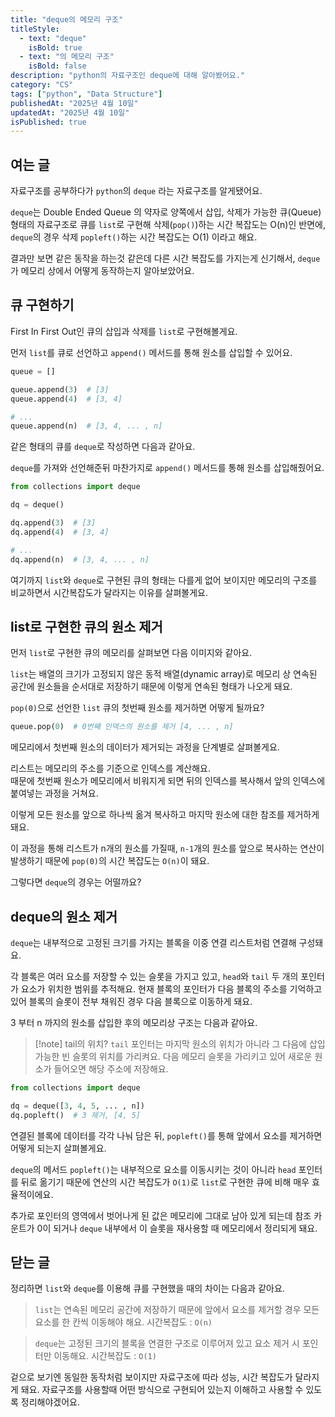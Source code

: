 ```yaml
---
title: "deque의 메모리 구조"
titleStyle:
  - text: "deque"
    isBold: true
  - text: "의 메모리 구조"
    isBold: false
description: "python의 자료구조인 deque에 대해 알아봤어요."
category: "CS"
tags: ["python", "Data Structure"]
publishedAt: "2025년 4월 10일"
updatedAt: "2025년 4월 10일"
isPublished: true
---
```


## 여는 글

자료구조를 공부하다가 `python`의 `deque` 라는 자료구조를 알게됐어요.

`deque`는 Double Ended Queue 의 약자로 양쪽에서 삽입, 삭제가 가능한 큐(Queue) 형태의 자료구조로
큐를 `list`로 구현해 삭제(`pop()`)하는 시간 복잡도는 O(n)인 반면에, `deque`의 경우 삭제 `popleft()`하는 시간 복잡도는 O(1) 이라고 해요.

결과만 보면 같은 동작을 하는것 같은데 다른 시간 복잡도를 가지는게 신기해서, `deque`가 메모리 상에서 어떻게 동작하는지 알아보았어요.

## 큐 구현하기

First In First Out인 큐의 삽입과 삭제를 `list`로 구현해볼게요.

먼저 `list`를 큐로 선언하고 `append()` 메서드를 통해 원소를 삽입할 수 있어요.

```python
queue = []

queue.append(3)  # [3]
queue.append(4)  # [3, 4]

# ...
queue.append(n)  # [3, 4, ... , n]
```

같은 형태의 큐를 `deque`로 작성하면 다음과 같아요.

`deque`를 가져와 선언해준뒤 마찬가지로 `append()` 메서드를 통해 원소를 삽입해줬어요.

```python
from collections import deque

dq = deque()

dq.append(3)  # [3]
dq.append(4)  # [3, 4]

# ...
dq.append(n)  # [3, 4, ... , n]
```

여기까지 `list`와 `deque`로 구현된 큐의 형태는 다를게 없어 보이지만 메모리의 구조를 비교하면서 시간복잡도가 달라지는 이유를 살펴볼게요.

## list로 구현한 큐의 원소 제거

먼저 `list`로 구현한 큐의 메모리를 살펴보면 다음 이미지와 같아요.

<MDXImage
  src="posts/deque/list-append.png"
  width="400px"
  alt="리스트로 구현한 큐의 메모리"
  caption="리스트로 구현한 큐의 메모리"
/>

`list`는 배열의 크기가 고정되지 않은 동적 배열(dynamic array)로 메모리 상 연속된 공간에 원소들을 순서대로 저장하기 때문에 이렇게 연속된 형태가 나오게 돼요.

`pop(0)`으로 선언한 `list` 큐의 첫번째 원소를 제거하면 어떻게 될까요?

```python
queue.pop(0)  # 0번째 인덱스의 원소를 제거 [4, ... , n]
```

메모리에서 첫번째 원소의 데이터가 제거되는 과정을 단계별로 살펴볼게요.

리스트는 메모리의 주소를 기준으로 인덱스를 계산해요.  
때문에 첫번째 원소가 메모리에서 비워지게 되면 뒤의 인덱스를 복사해서 앞의 인덱스에 붙여넣는 과정을 거쳐요.

<MDXImage
  src="posts/deque/list-copy-1.png"
  width="400px"
  alt="두번째 원소를 첫번째 인덱스에 복사"
  caption="두번째 원소를 첫번째 인덱스에 복사"
/>

<p> </p>

<MDXImage
  src="posts/deque/list-copy-2.png"
  width="400px"
  alt="세번째 원소를 두번째 인덱스에 복사"
  caption="세번째 원소를 두번째 인덱스에 복사"
/>

이렇게 모든 원소를 앞으로 하나씩 옮겨 복사하고 마지막 원소에 대한 참조를 제거하게 돼요.

<MDXImage
  src="posts/deque/list-clear.png"
  width="400px"
  alt="마지막 원소의 메모리를 해제"
  caption="마지막 원소의 메모리를 해제"
/>

이 과정을 통해 리스트가 n개의 원소를 가질때, `n-1`개의 원소를 앞으로 복사하는 연산이 발생하기 때문에 `pop(0)`의 시간 복잡도는 `O(n)`이 돼요.

그렇다면 `deque`의 경우는 어떨까요?

## deque의 원소 제거

`deque`는 내부적으로 고정된 크기를 가지는 블록을 이중 연결 리스트처럼 연결해 구성돼요.

각 블록은 여러 요소를 저장할 수 있는 슬롯을 가지고 있고, `head`와 `tail` 두 개의 포인터가 요소가 위치한 범위를 추적해요.
현재 블록의 포인터가 다음 블록의 주소를 기억하고 있어 블록의 슬롯이 전부 채워진 경우 다음 블록으로 이동하게 돼요.

3 부터 n 까지의 원소를 삽입한 후의 메모리상 구조는 다음과 같아요.

<MDXImage
  src="posts/deque/deque-append.png"
  width="400px"
  alt="deque의 메모리 구조"
  caption="deque의 메모리 구조"
/>

<p> </p>

> [!note] tail의 위치?
> `tail` 포인터는 마지막 원소의 위치가 아니라 그 다음에 삽입 가능한 빈 슬롯의 위치를 가리켜요.
> 다음 메모리 슬롯을 가리키고 있어 새로운 원소가 들어오면 해당 주소에 저장해요.

<p> </p>

```python
from collections import deque

dq = deque([3, 4, 5, ... , n])
dq.popleft()  # 3 제거, [4, 5]
```

연결된 블록에 데이터를 각각 나눠 담은 뒤, `popleft()`를 통해 앞에서 요소를 제거하면 어떻게 되는지 살펴볼게요.

<MDXImage
  src="posts/deque/deque-popleft.png"
  width="400px"
  alt="포인터만 이동하여 요소를 제거하는 deque의 popleft"
  caption="포인터만 이동하여 요소를 제거하는 deque의 popleft"
/>

`deque`의 메서드 `popleft()`는 내부적으로 요소를 이동시키는 것이 아니라 `head` 포인터를 뒤로 옮기기 때문에 연산의 시간 복잡도가 `O(1)`로 `list`로 구현한 큐에 비해 매우 효율적이에요.

추가로 포인터의 영역에서 벗어나게 된 값은 메모리에 그대로 남아 있게 되는데 참조 카운트가 0이 되거나 `deque` 내부에서 이 슬롯을 재사용할 때 메모리에서 정리되게 돼요.

## 닫는 글

정리하면 `list`와 `deque`를 이용해 큐를 구현했을 때의 차이는 다음과 같아요.

> `list`는 연속된 메모리 공간에 저장하기 때문에 앞에서 요소를 제거할 경우 모든 요소를 한 칸씩 이동해야 해요.
> 시간복잡도 : `O(n)`

<p> </p>

> `deque`는 고정된 크기의 블록을 연결한 구조로 이루어져 있고 요소 제거 시 포인터만 이동해요.
> 시간복잡도 : `O(1)`

겉으로 보기엔 동일한 동작처럼 보이지만 자료구조에 따라 성능, 시간 복잡도가 달라지게 돼요.
자료구조를 사용할때 어떤 방식으로 구현되어 있는지 이해하고 사용할 수 있도록 정리해야겠어요.
